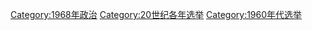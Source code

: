 {{Cat topic in year| topic=选举| year=1968}}
{{Commonscat|Elections in 1968}}

[[Category:1968年政治|Category:1968年政治]]
[[Category:20世纪各年选举|Category:20世纪各年选举]]
[[Category:1960年代选举|Category:1960年代选举]]